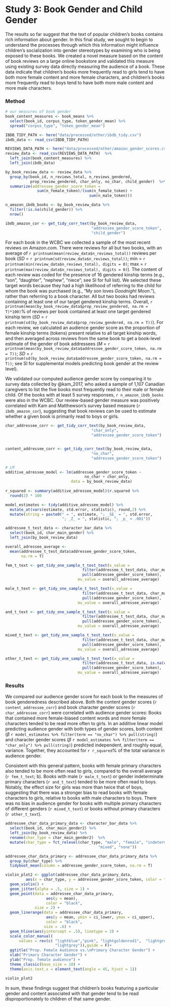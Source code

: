 
# Study 3: Book Gender and Child Gender

The results so far suggest that the text of popular children’s books contains rich information about gender. In this final study, we sought to begin to understand the processes through which this information might influence children’s socialization into gender stereotypes by examining who is being exposed to these books.  We created a novel measure based on the content of book reviews on a large online bookstore and validated this measure using existing survey data directly measuring the audience of a book. These data indicate that children’s books more frequently read to girls tend to have both more female content and more female characters, and children’s books more frequently read to boys tend to have both more male content and more male characters. 


### Method
```r
# our measures of book gender
book_content_measures <- book_means %>%
  select(book_id, corpus_type, token_gender_mean) %>%
  spread("corpus_type", "token_gender_mean")

IBDB_TIDY_PATH <- here("data/processed/other/ibdb_tidy.csv")
ibdb_data <- read_csv(IBDB_TIDY_PATH)

REVIEWS_DATA_PATH <- here("data/processed/other/amazon_gender_scores.csv")
review_data <- read_csv(REVIEWS_DATA_PATH)  %>%
  left_join(book_content_measures) %>% 
  left_join(ibdb_data)
```

```r
by_book_review_data <- review_data %>%
  group_by(book_id, n_reviews_total, n_reviews_gendered,
           prop_review_gendered, char_only, no_char, child_gender)  %>%
  summarize(addressee_gender_score_token =
              sum(n_female_token)/(sum(n_female_token) +
                                     sum(n_male_token)))

n_amazon_ibdb_books <- by_book_review_data %>%
  filter(!is.na(child_gender)) %>%
  nrow()

ibdb_amazon_cor <- get_tidy_corr_text(by_book_review_data,
                                      "addressee_gender_score_token",
                                      "child_gender")
```


For each book in the WCBC we collected a sample of the most recent reviews on Amazon.com. There were reviews for all but two books, with an average of `r printnum(mean(review_data$n_reviews_total))` reviews per book (_SD_ = `r printnum(sd(review_data$n_reviews_total))`; min = `r printnum(min(review_data$n_reviews_total), digits = 0)`; max = `r printnum(max(review_data$n_reviews_total), digits = 0)`). The content of each review was coded for the presence of 16 gendered kinship terms (e.g., “son”, “daughter”, “nephew”, “niece”; see SI for full list). We selected these target words because they had a high likelihood of referring to the child for whom the book was purchased (e.g., “My son loves *Goodnight Moon*.”), rather than referring to a book character. All but two books had reviews containing at least one of our target gendered kinship terms. Overall, `r printnum(mean(by_book_review_data$prop_review_gendered, na.rm = T)*100)`% of reviews per book contained at least one target gendered kinship term (_SD_ = `r printnum(sd(by_book_review_data$prop_review_gendered, na.rm = T))`). For each review, we calculated an audience gender score as the proportion of female kinship terms (tokens) present relative to all target kinship words, and then averaged across reviews from the same book to get a book-level estimate of the gender of book addressees (_M_ = `r printnum(mean(by_book_review_data$addressee_gender_score_token, na.rm = T))`; _SD_ = `r printnum(sd(by_book_review_data$addressee_gender_score_token, na.rm = T))`; see SI for supplemental models predicting book gender at the review level). 

We validated our computed audience gender score by comparing it to survey data collected by @kam_2017, who asked a sample of 1,107 Canadian caregivers to list the five books most frequently read to their male or female child. Of the books with at least 5 survey responses, `r n_amazon_ibdb_books` were also in the WCBC. Our review-based gender measure was positively correlated with Kam and Matthewson’s survey based measure (`r ibdb_amazon_cor`), suggesting that book reviews can be used to estimate whether a given book is primarily read to boys or girls.

```r
char_addressee_corr <- get_tidy_corr_text(by_book_review_data,
                                      "char_only",
                                      "addressee_gender_score_token")


content_addressee_corr <- get_tidy_corr_text(by_book_review_data,
                                      "no_char",
                                      "addressee_gender_score_token")

# LM
additive_adressee_model <- lm(addressee_gender_score_token ~
                                   no_char + char_only,
                             data = by_book_review_data) 
  
r_squared <- summary(additive_adressee_model)$r.squared %>%
  round(2) * 100

model_estimates <- tidy(additive_adressee_model) %>%
  mutate_at(vars(estimate, std.error, statistic), round,2) %>%
  mutate(string = paste0(" = ", estimate, "; _SE_ = ", std.error, 
                         "; _Z_ = ", statistic, "; _p_ < .001"))
```

```r
addressee_t_test_data <- character_bar_data %>%
  select(book_id, char_main_gender) %>%
  left_join(by_book_review_data) 

overall_adressee_average <- 
  mean(addressee_t_test_data$addressee_gender_score_token, 
       na.rm = T)

fem_t_text <- get_tidy_one_sample_t_test_text(x_value = 
                                  filter(addressee_t_test_data, char_main_gender ==  "F") %>%
                                  pull(addressee_gender_score_token), 
                                mu_value = overall_adressee_average)

male_t_text <- get_tidy_one_sample_t_test_text(x_value = 
                                  filter(addressee_t_test_data, char_main_gender ==  "M") %>%
                                  pull(addressee_gender_score_token), 
                                mu_value = overall_adressee_average)

and_t_text <- get_tidy_one_sample_t_test_text(x_value = 
                                  filter(addressee_t_test_data, char_main_gender ==  "AND") %>%
                                  pull(addressee_gender_score_token), 
                                mu_value = overall_adressee_average)

mixed_t_text <- get_tidy_one_sample_t_test_text(x_value = 
                                  filter(addressee_t_test_data, char_main_gender ==  "MIXED") %>%
                                  pull(addressee_gender_score_token), 
                                mu_value = overall_adressee_average)

other_t_text <- get_tidy_one_sample_t_test_text(x_value = 
                                  filter(addressee_t_test_data, is.na(char_main_gender)) %>%
                                  pull(addressee_gender_score_token), 
                                mu_value = overall_adressee_average)
```




### Results

We compared our audience gender score for each book to the measures of book genderedness described above. Both the content gender scores  (`r content_addressee_corr`) and book character gender scores (`r char_addressee_corr`) were correlated with audience gender scores: Books that contained more female-biased content words and more female characters tended to be read more often to girls. In an additive linear model predicting audience gender with both types of gender scores, both content  ($\beta$ `r model_estimates %>% filter(term == "no_char") %>% pull(string)`) and character gender scores ($\beta$ `r model_estimates %>% filter(term == "char_only") %>% pull(string)`) predicted independent, and roughly equal, variance. Together, they accounted for `r r_squared`%  of the total variance in audience gender. 

Consistent with this general pattern, books with female primary characters also tended to be more often read to girls, compared to the overall average (`r fem_t_text`; \autoref{fig:characterplots}b). Books with male (`r male_t_text`) or gender indeterminate primary characters  (`r and_t_text`) tended to be more often read to boys. Notably, the effect size for girls was more than twice that of boys, suggesting that there was a stronger bias to read books with female characters to girls, relative to books with male characters to boys. There was no bias in audience gender for books with multiple primary characters of different genders (`r mixed_t_text`)  or books without primary characters (`r other_t_text`).


```r


addressee_char_data_primary_data <- character_bar_data %>%
  select(book_id, char_main_gender2) %>%
  left_join(by_book_review_data) %>%
  rename(char_type = char_main_gender2)  %>%
  mutate(char_type = fct_relevel(char_type, "male", "female", "indeterminate",
                                         "mixed", "none"))  

addressee_char_data_primary <- addressee_char_data_primary_data %>%
  group_by(char_type) %>%
  tidyboot_mean(column = addressee_gender_score_token, na.rm = T)

violin_plot2 <- ggplot(addressee_char_data_primary_data, 
         aes(x = char_type, y = addressee_gender_score_token, color = fct_rev(char_type))) +
  geom_violin() +
  geom_jitter(alpha = .5, size = 1) +
  geom_point(data = addressee_char_data_primary, 
                  aes(y = mean), 
                  color = "black",
             size = 2) +
  geom_linerange(data = addressee_char_data_primary, 
                  aes(y = mean, ymin = ci_lower, ymax = ci_upper), 
                  color = "black", 
                 size = .6) +
  geom_hline(aes(yintercept = .5), linetype = 2) +
  scale_color_manual(
      values = rev(c( "lightblue","pink", "lightgoldenrod1",  "lightgreen", 
                      "lightgrey")),guide = F)+
  ggtitle("Prop. Female Audience vs.\nPrimary Character Gender") +
  xlab("Primary Character Gender") +
  ylab("Prop. female audience") +
  theme_classic(base_size = 10) +
  theme(axis.text.x = element_text(angle = 45, hjust = 1))

violin_plot2
```


In sum, these findings suggest that  children’s books  featuring a particular gender and content  associated with that gender tend to be read disproportionately to children of that same gender.

